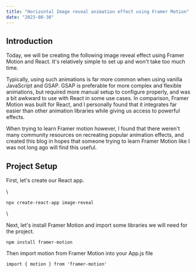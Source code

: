 ---
title: "Horizontal Image reveal animation effect using Framer Motion"
date: "2023-08-30"
---

## Introduction

Today, we will be creating the following image reveal effect using Framer Motion and React. It's relatively simple to set up and won't take too much time.

Typically, using such animations is far more common when using vanilla JavaScript and GSAP. GSAP is preferable for more complex and flexible animations, but required more manual setup to configure properly, and was a bit awkward to use with React in some use cases.
In comparison, Framer Motion was built for React, and I personally found that it integrates far easier than other animation libraries while giving us access to powerful effects.

When trying to learn Framer motion however, I found that there weren't many community resources on recreating popular animation effects, and created this blog in hopes that someone trying to learn Framer Motion like I was not long ago will find this useful.

## Project Setup

First, let's create our React app.

\

```
npx create-react-app image-reveal
```
\

Next, let's install Framer Motion and import some libraries we will need for the
project.

```
npm install framer-motion
```

Then import motion from Framer Motion into your App.js file

```
import { motion } from 'framer-motion'
```
